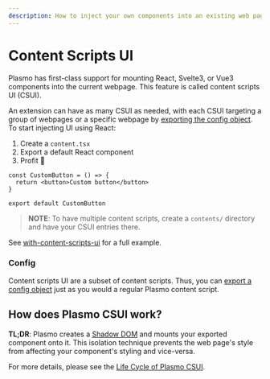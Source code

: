 ```yaml
---
description: How to inject your own components into an existing web page with Plasmo's Content Scripts UI features.
---
```


# Content Scripts UI

Plasmo has first-class support for mounting React, Svelte3, or Vue3 components into the current webpage. This feature is called content scripts UI (CSUI).

An extension can have as many CSUI as needed, with each CSUI targeting a group of webpages or a specific webpage by [exporting the config object](/framework/content-scripts#config). To start injecting UI using React:

1. Create a `content.tsx`
1. Export a default React component
1. Profit 🎉

```tsx
const CustomButton = () => {
  return <button>Custom button</button>
}

export default CustomButton
```

> **NOTE**: To have multiple content scripts, create a `contents/` directory and have your CSUI entries there.

See [with-content-scripts-ui](https://github.com/PlasmoHQ/examples/tree/main/with-content-scripts-ui) for a full example.

### Config

Content scripts UI are a subset of content scripts. Thus, you can [export a config object](/framework/content-scripts#config) just as you would a regular Plasmo content script.

## How does Plasmo CSUI work?

**TL;DR**: Plasmo creates a [Shadow DOM](https://developer.mozilla.org/en-US/docs/Web/Web_Components/Using_shadow_DOM) and mounts your exported component onto it. This isolation technique prevents the web page's style from affecting your component's styling and vice-versa.

For more details, please see the [Life Cycle of Plasmo CSUI](./content-scripts-ui/life-cycle).
